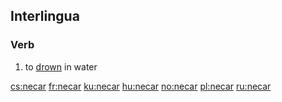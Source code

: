 ==Interlingua==

===Verb===
{{ia-verb|ar}}

# to [[drown]] in water

[[cs:necar]]
[[fr:necar]]
[[ku:necar]]
[[hu:necar]]
[[no:necar]]
[[pl:necar]]
[[ru:necar]]